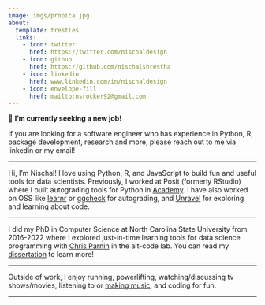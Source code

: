 ```yaml
---
image: imgs/propica.jpg
about:
  template: trestles
  links:
    - icon: twitter
      href: https://twitter.com/nischaldesign
    - icon: github
      href: https://github.com/nischalshrestha
    - icon: linkedin
      href: www.linkedin.com/in/nischaldesign
    - icon: envelope-fill
      href: mailto:nsrocker92@gmail.com
---
```


📢 **I'm currently seeking a new job!** 

If you are looking for a software engineer who has experience in Python, R, package development, research and more,
please reach out to me via linkedin or my email! 

---

Hi, I'm Nischal! I love using Python, R, and JavaScript to build fun and useful tools for data scientists. Previously, I worked at Posit (formerly RStudio) where I built autograding tools for Python in [Academy](https://www.rstudio.com/academy/).
I have also worked on OSS like [learnr](https://rstudio.github.io/learnr/index.html) or [ggcheck](https://github.com/rstudio/ggcheck/) for autograding, and [Unravel](https://github.com/nischalshrestha/Unravel) for exploring and learning about code.

---

I did my PhD in Computer Science at North Carolina State University from 2016-2022 where I explored just-in-time learning tools for data science programming with [Chris Parnin](http://chrisparnin.me) in the alt-code lab. You can read my [dissertation](https://repository.lib.ncsu.edu/handle/1840.20/39802?show=full) to learn more! 

---

Outside of work, I enjoy running, powerlifting, watching/discussing tv shows/movies, listening to or [making music](music/music.qmd), and coding for fun.

---